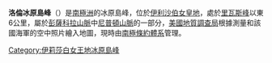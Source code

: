 {{expand|time=2013-12-31T11:05:03+00:00}}
{{unreferenced|time=2013-12-31T11:05:03+00:00}}
{{coord|83|36|S|53|52|W|source:GNIS|display=title}}

'''洛倫冰原島峰'''（{{lang-en|Loren Nunataks}}）是[[南極洲|南極洲]]的冰原島峰，位於[[伊利沙伯女皇地|伊利沙伯女皇地]]，處於[[里瓦斯峰|里瓦斯峰]]以東6公里，屬於[[彭薩科拉山脈|彭薩科拉山脈]]中[[尼普頓山脈|尼普頓山脈]]的一部分，[[美國地質調查局|美國地質調查局]]根據測量和該國海軍的空中照片繪入地圖，現時由[[南極條約體系|南極條約體系]]管理。

{{DEFAULTSORT:Loren Nunataks}}
[[Category:伊莉莎白女王地冰原島峰|Category:伊莉莎白女王地冰原島峰]]


{{QueenElizabethLand-geo-stub}}